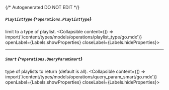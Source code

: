 {/* Autogenerated DO NOT EDIT  */}

##### `PlaylistType` *{`*operations.PlaylistType`}*
limit to a type of playlist.
<Collapsible content={() => import('/content/types/models/operations/playlist_type/go.mdx')} openLabel={Labels.showProperties} closeLabel={Labels.hideProperties}>
</Collapsible>

---
##### `Smart` *{`*operations.QueryParamSmart`}*
type of playlists to return (default is all).
<Collapsible content={() => import('/content/types/models/operations/query_param_smart/go.mdx')} openLabel={Labels.showProperties} closeLabel={Labels.hideProperties}>
</Collapsible>


